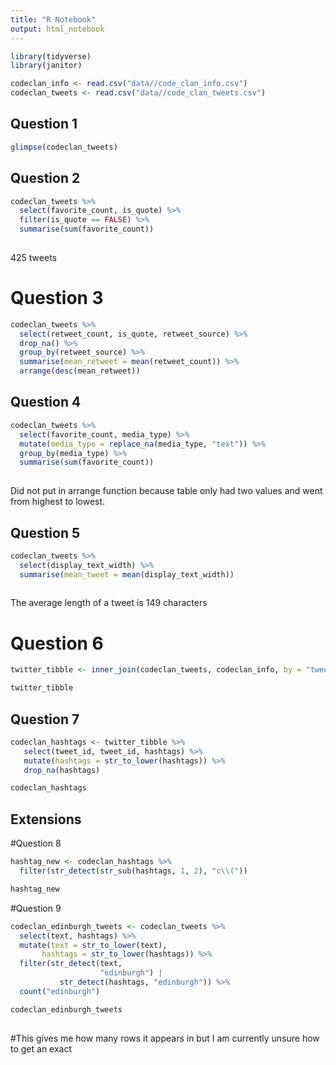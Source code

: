 ```yaml
---
title: "R Notebook"
output: html_notebook
---
```


```r
library(tidyverse)
library(janitor)
```

```r
codeclan_info <- read.csv("data//code_clan_info.csv")
codeclan_tweets <- read.csv("data//code_clan_tweets.csv")
```

## Question 1
```r
glimpse(codeclan_tweets)
```

## Question 2
```r
codeclan_tweets %>% 
  select(favorite_count, is_quote) %>% 
  filter(is_quote == FALSE) %>% 
  summarise(sum(favorite_count))
  
```
425 tweets 

# Question 3
```r
codeclan_tweets %>% 
  select(retweet_count, is_quote, retweet_source) %>% 
  drop_na() %>% 
  group_by(retweet_source) %>% 
  summarise(mean_retweet = mean(retweet_count)) %>% 
  arrange(desc(mean_retweet))

```

## Question 4
```r
codeclan_tweets %>% 
  select(favorite_count, media_type) %>% 
  mutate(media_type = replace_na(media_type, "text")) %>% 
  group_by(media_type) %>% 
  summarise(sum(favorite_count))
 
```
Did not put in arrange function because table only had two values and went from highest to lowest.

## Question 5 
```r
codeclan_tweets %>% 
  select(display_text_width) %>%
  summarise(mean_tweet = mean(display_text_width))
 
```

The average length of a tweet is 149 characters 

# Question 6

```r
twitter_tibble <- inner_join(codeclan_tweets, codeclan_info, by = "tweet_id") 

twitter_tibble
```

## Question 7
```r
codeclan_hashtags <- twitter_tibble %>% 
   select(tweet_id, tweet_id, hashtags) %>% 
   mutate(hashtags = str_to_lower(hashtags)) %>% 
   drop_na(hashtags)

codeclan_hashtags
```



## Extensions

#Question 8
```r
hashtag_new <- codeclan_hashtags %>%
  filter(str_detect(str_sub(hashtags, 1, 2), "c\\("))

hashtag_new
```

#Question 9
```r
codeclan_edinburgh_tweets <- codeclan_tweets %>% 
  select(text, hashtags) %>% 
  mutate(text = str_to_lower(text),
       hashtags = str_to_lower(hashtags)) %>% 
  filter(str_detect(text, 
                    "edinburgh") |
           str_detect(hashtags, "edinburgh")) %>% 
  count("edinburgh")

codeclan_edinburgh_tweets
  
```

#This gives me how many rows it appears in but I am currently unsure how to get an exact
